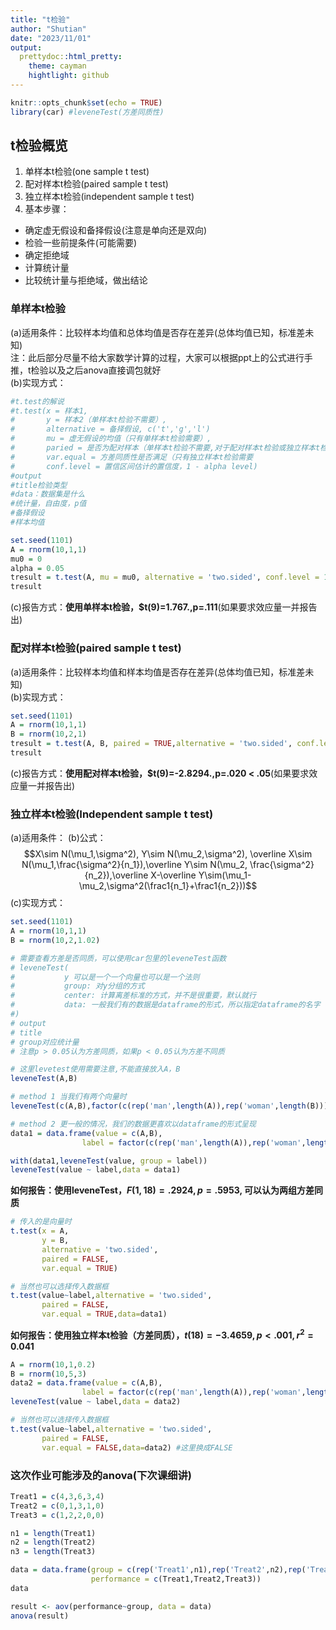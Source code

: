 ```yaml
---
title: "t检验"
author: "Shutian"
date: "2023/11/01"
output:   
  prettydoc::html_pretty:
    theme: cayman
    hightlight: github
---
```


```r
knitr::opts_chunk$set(echo = TRUE)
library(car) #leveneTest(方差同质性)
```

## t检验概览

1.  单样本t检验(one sample t test)
2.  配对样本t检验(paired sample t test)
3.  独立样本t检验(independent sample t test)
4.  基本步骤：
- 确定虚无假设和备择假设(注意是单向还是双向)
- 检验一些前提条件(可能需要)
- 确定拒绝域
- 计算统计量
- 比较统计量与拒绝域，做出结论

### 单样本t检验

(a)适用条件：比较样本均值和总体均值是否存在差异(总体均值已知，标准差未知)\
注：此后部分尽量不给大家数学计算的过程，大家可以根据ppt上的公式进行手推，t检验以及之后anova直接调包就好\
(b)实现方式：
```r
#t.test的解说
#t.test(x = 样本1,
#       y = 样本2（单样本t检验不需要）,
#       alternative = 备择假设, c('t','g','l')
#       mu = 虚无假设的均值（只有单样本t检验需要）,
#       paried = 是否为配对样本（单样本t检验不需要,对于配对样本t检验或独立样本t检验需要）,
#       var.equal = 方差同质性是否满足（只有独立样本t检验需要
#       conf.level = 置信区间估计的置信度，1 - alpha level)
#output
#title检验类型
#data：数据集是什么
#统计量，自由度，p值
#备择假设
#样本均值

set.seed(1101)
A = rnorm(10,1,1)
mu0 = 0
alpha = 0.05
tresult = t.test(A, mu = mu0, alternative = 'two.sided', conf.level = 1-alpha)
tresult
```

(c)报告方式：**使用单样本t检验，$t(9)=1.767.,p=.111**(如果要求效应量一并报告出)\



### 配对样本t检验(paired sample t test)

(a)适用条件：比较样本均值和样本均值是否存在差异(总体均值已知，标准差未知)\
(b)实现方式：
```r
set.seed(1101)
A = rnorm(10,1,1)
B = rnorm(10,2,1)
tresult = t.test(A, B, paired = TRUE,alternative = 'two.sided', conf.level = 1-alpha)
tresult
```
(c)报告方式：**使用配对样本t检验，$t(9)=-2.8294.,p=.020 < .05**(如果要求效应量一并报告出)\

### 独立样本t检验(Independent sample t test)

(a)适用条件：
(b)公式：$$X\sim N(\mu_1,\sigma^2), Y\sim N(\mu_2,\sigma^2), \overline X\sim N(\mu_1,\frac{\sigma^2}{n_1}),\overline Y\sim N(\mu_2, \frac{\sigma^2}{n_2}),\overline X-\overline Y\sim(\mu_1-\mu_2,\sigma^2(\frac1{n_1}+\frac1{n_2}))$$
(c)实现方式：
```r
set.seed(1101)
A = rnorm(10,1,1)
B = rnorm(10,2,1.02)

# 需要查看方差是否同质，可以使用car包里的leveneTest函数
# leveneTest(
#           y 可以是一个一个向量也可以是一个法则
#           group: 对y分组的方式
#           center: 计算离差标准的方式，并不是很重要，默认就行
#           data: 一般我们有的数据是dataframe的形式，所以指定dataframe的名字
#)
# output
# title
# group对应统计量
# 注意p > 0.05认为方差同质，如果p < 0.05认为方差不同质

# 这里levetest使用需要注意,不能直接放入A，B
leveneTest(A,B)

# method 1 当我们有两个向量时
leveneTest(c(A,B),factor(c(rep('man',length(A)),rep('woman',length(B)))))

# method 2 更一般的情况，我们的数据更喜欢以dataframe的形式呈现
data1 = data.frame(value = c(A,B),
                label = factor(c(rep('man',length(A)),rep('woman',length(B)))))

with(data1,leveneTest(value, group = label))
leveneTest(value ~ label,data = data1)
```
**如何报告：使用leveneTest，$F(1,18)=.2924,p=.5953$, 可以认为两组方差同质**

```r
# 传入的是向量时
t.test(x = A,
       y = B,
       alternative = 'two.sided',
       paired = FALSE,
       var.equal = TRUE)

# 当然也可以选择传入数据框
t.test(value~label,alternative = 'two.sided',
       paired = FALSE,
       var.equal = TRUE,data=data1)
```

**如何报告：使用独立样本t检验（方差同质），$t(18)=-3.4659,p<.001,r^2=0.041$**

```r
A = rnorm(10,1,0.2)
B = rnorm(10,5,3)
data2 = data.frame(value = c(A,B),
                label = factor(c(rep('man',length(A)),rep('woman',length(B)))))
leveneTest(value ~ label,data = data2)
```
```r
# 当然也可以选择传入数据框
t.test(value~label,alternative = 'two.sided',
       paired = FALSE,
       var.equal = FALSE,data=data2) #这里换成FALSE
```


### 这次作业可能涉及的anova(下次课细讲)
```r
Treat1 = c(4,3,6,3,4)
Treat2 = c(0,1,3,1,0)
Treat3 = c(1,2,2,0,0)

n1 = length(Treat1)
n2 = length(Treat2)
n3 = length(Treat3)

data = data.frame(group = c(rep('Treat1',n1),rep('Treat2',n2),rep('Treat3',n3)),
                  performance = c(Treat1,Treat2,Treat3))
data
```

```r
result <- aov(performance~group, data = data)
anova(result)
```

